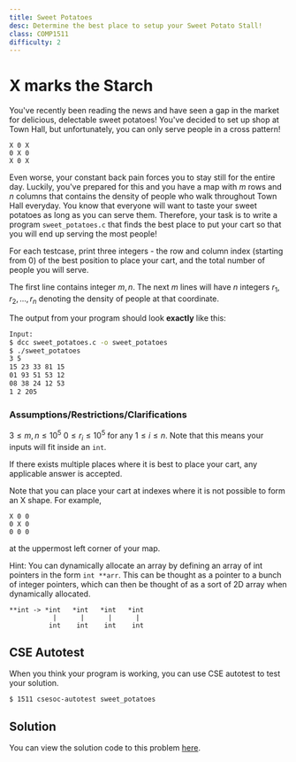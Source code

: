 ```yaml
---
title: Sweet Potatoes
desc: Determine the best place to setup your Sweet Potato Stall!
class: COMP1511
difficulty: 2
---
```

# X marks the Starch
You've recently been reading the news and have seen a gap in the market for delicious, delectable sweet potatoes! 
You've decided to set up shop at Town Hall, but unfortunately, you can only serve people in a cross pattern!
```
X 0 X
0 X 0
X 0 X
```
Even worse, your constant back pain forces you to stay still for the entire day. 
Luckily, you've prepared for this and you have a map with $m$ rows and $n$ columns that contains the density of people who walk throughout Town Hall everyday.
You know that everyone will want to taste your sweet potatoes as long as you can serve them. Therefore, your task is to write a program `sweet_potatoes.c` that finds the best place to put your cart so that you will end up serving the most people!

For each testcase, print three integers - the row and column index (starting from $0$) of the best position to place your cart, and the total number of people you will serve. 

The first line contains integer $m, n$.
The next $m$ lines will have $n$ integers $r_{1}, r_{2}, ...,r_{n}$ denoting the density of people at that coordinate.

The output from your program should look **exactly** like this:
```bash
Input:
$ dcc sweet_potatoes.c -o sweet_potatoes
$ ./sweet_potatoes
3 5
15 23 33 81 15
01 93 51 53 12
08 38 24 12 53
1 2 205
```

### Assumptions/Restrictions/Clarifications
 $3 \leq m, n \leq 10^5$
 $0 \leq r_{i} \leq 10^5$ for any $1 \leq i \leq n$.
Note that this means your inputs will fit inside an `int`. 

If there exists multiple places where it is best to place your cart, any applicable answer is accepted.

Note that you can place your cart at indexes where it is not possible to form an X shape. 
For example,
```
X 0 0
0 X 0
0 0 0
```
at the uppermost left corner of your map.

Hint: You can dynamically allocate an array by defining an array of int pointers in the form `int **arr`. 
This can be thought as a pointer to a bunch of integer pointers, which can then be thought of as a sort of 2D array when dynamically allocated.
```
**int -> *int   *int   *int   *int
           |      |      |      |
          int    int    int    int
``` 
## CSE Autotest

When you think your program is working, you can use CSE autotest to test your solution.

```bash:~/1511-revision/sweet_potatoes
$ 1511 csesoc-autotest sweet_potatoes
```

## Solution

You can view the solution code to this problem [here](https://github.com/csesoc/comp1511-revision-t1-2022/blob/master/solutions/sweet_potatoes/solution.c).
